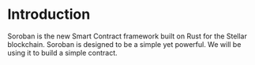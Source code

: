 
# Introduction

Soroban is the new Smart Contract framework built on Rust for the Stellar blockchain. Soroban is designed to be a simple yet powerful. We will be using it to build a simple contract. 
<Playground />

